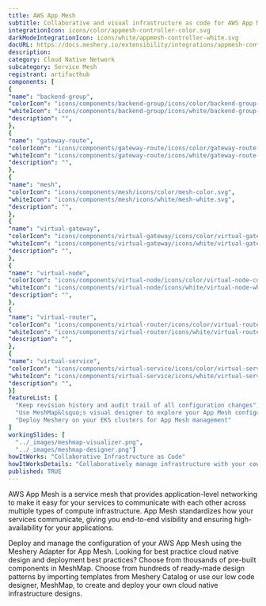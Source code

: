 ```yaml
---
title: AWS App Mesh
subtitle: Collaborative and visual infrastructure as code for AWS App Mesh
integrationIcon: icons/color/appmesh-controller-color.svg
darkModeIntegrationIcon: icons/white/appmesh-controller-white.svg
docURL: https://docs.meshery.io/extensibility/integrations/appmesh-controller
description: 
category: Cloud Native Network
subcategory: Service Mesh
registrant: artifacthub
components: [
{
"name": "backend-group",
"colorIcon": "icons/components/backend-group/icons/color/backend-group-color.svg",
"whiteIcon": "icons/components/backend-group/icons/white/backend-group-white.svg",
"description": "",
},
{
"name": "gateway-route",
"colorIcon": "icons/components/gateway-route/icons/color/gateway-route-color.svg",
"whiteIcon": "icons/components/gateway-route/icons/white/gateway-route-white.svg",
"description": "",
},
{
"name": "mesh",
"colorIcon": "icons/components/mesh/icons/color/mesh-color.svg",
"whiteIcon": "icons/components/mesh/icons/white/mesh-white.svg",
"description": "",
},
{
"name": "virtual-gateway",
"colorIcon": "icons/components/virtual-gateway/icons/color/virtual-gateway-color.svg",
"whiteIcon": "icons/components/virtual-gateway/icons/white/virtual-gateway-white.svg",
"description": "",
},
{
"name": "virtual-node",
"colorIcon": "icons/components/virtual-node/icons/color/virtual-node-color.svg",
"whiteIcon": "icons/components/virtual-node/icons/white/virtual-node-white.svg",
"description": "",
},
{
"name": "virtual-router",
"colorIcon": "icons/components/virtual-router/icons/color/virtual-router-color.svg",
"whiteIcon": "icons/components/virtual-router/icons/white/virtual-router-white.svg",
"description": "",
},
{
"name": "virtual-service",
"colorIcon": "icons/components/virtual-service/icons/color/virtual-service-color.svg",
"whiteIcon": "icons/components/virtual-service/icons/white/virtual-service-white.svg",
"description": "",
}]
featureList: [
  "Keep revision history and audit trail of all configuration changes",
  "Use MeshMap&lsquo;s visual designer to explore your App Mesh configuration",
  "Deploy Meshery on your EKS clusters for App Mesh management"
]
workingSlides: [
  "../_images/meshmap-visualizer.png",
  "../_images/meshmap-designer.png"]
howItWorks: "Collaborative Infrastructure as Code"
howItWorksDetails: "Collaboratively manage infrastructure with your coworkers synchronously sharing the same designs."
published: TRUE
---
```

<p>
AWS App Mesh is a service mesh that provides application-level networking to make it easy for your services to communicate with each other across multiple types of compute infrastructure. App Mesh standardizes how your services communicate, giving you end-to-end visibility and ensuring high-availability for your applications.
</p>
<p>
    Deploy and manage the configuration of your AWS App Mesh using the Meshery Adapter for App Mesh. Looking for best practice cloud native design and deployment best practices? Choose from thousands of pre-built components in MeshMap. Choose from hundreds of ready-made design patterns by importing templates from Meshery Catalog or use our low code designer, MeshMap, to create and deploy your own cloud native infrastructure designs.
</p>
